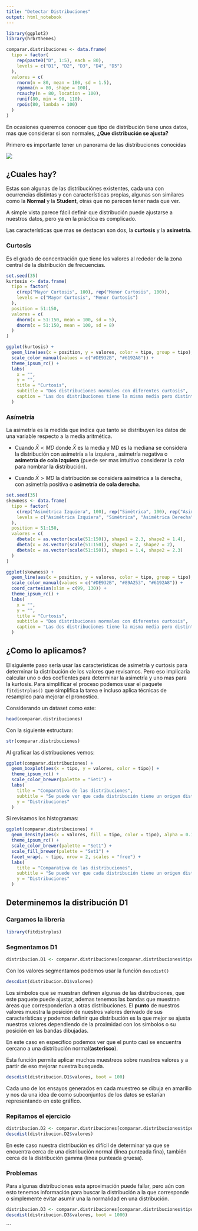 ```yaml
---
title: "Detectar Distribuciones"
output: html_notebook
---
```


```r
library(ggplot2)
library(hrbrthemes)
```


```r
comparar.distribuciones <- data.frame(
  tipo = factor(
    rep(paste0("D", 1:5), each = 80),
    levels = c("D1", "D2", "D3", "D4", "D5")
  ), 
  valores = c(
    rnorm(n = 80, mean = 100, sd = 1.5),
    rgamma(n = 80, shape = 100),
    rcauchy(n = 80, location = 100),
    runif(80, min = 90, 110),
    rpois(80, lambda = 100)
  )
)
```

En ocasiones queremos conocer que tipo de distribución tiene unos datos,
mas que considerar si son normales, **¿Que distribución se ajusta?**




Primero es importante tener un panorama de las distribuciones conocidas

![](Distribuciones.png)

## ¿Cuales hay?

Estas son algunas de las distribuciónes existentes, cada una con ocurrencias distintas
y con características propias, algunas son similares como la **Normal** y la
**Student**, otras que no parecen tener nada que ver. 

A simple vista parece fácil definir que distribución puede ajustarse a nuestros datos,
pero ya en la práctica es complicado.

Las características que mas se destacan son dos, la **curtosis** y la **asimetría**.


### Curtosis

Es el grado de concentración que tiene los valores al rededor de la zona central
de la distribución de frecuencias.


```r
set.seed(35)
kurtosis <- data.frame(
  tipo = factor(
    c(rep("Mayor Curtosis", 100), rep("Menor Curtosis", 100)),
    levels = c("Mayor Curtosis", "Menor Curtosis")
  ), 
  position = 51:150,
  valores = c(
    dnorm(x = 51:150, mean = 100, sd = 5),
    dnorm(x = 51:150, mean = 100, sd = 8)
  )
)

ggplot(kurtosis) +
  geom_line(aes(x = position, y = valores, color = tipo, group = tipo), size = 1.5) +
  scale_color_manual(values = c("#DE932B", "#6192A8")) +
  theme_ipsum_rc() +
  labs(
    x = "",
    y = "",
    title = "Curtosis",
    subtitle = "Dos distribuciones normales con diferentes curtosis",
    caption = "Las dos distribuciones tiene la misma media pero distinta dispersión"
  )

```

### Asímetría

La asimetría es la medida que indica que tanto se distribuyen los datos de una variable
respecto a la media aritmética.


- Cuando $\bar{X} < MD$ donde $\bar{X}$ es la media y MD es la mediana se considera 
la distribución con asimetría a la izquiera , asimetría negativa o 
**asimetría de cola izquiera** (puede ser mas intuitivo considerar la _cola_ para
nombrar la distribución).

- Cuando $\bar{X} > MD$ la distribución se considera asimétrica a la derecha, 
con asimetría positiva o **asimetría de cola derecha**.

```r
set.seed(35)
skewness <- data.frame(
  tipo = factor(
    c(rep("Asimétrica Izquiera", 100), rep("Simétrica", 100), rep("Asimétrica Derecha", 100)),
    levels = c("Asimétrica Izquiera", "Simétrica", "Asimétrica Derecha")
  ), 
  position = 51:150,
  valores = c(
    dbeta(x = as.vector(scale(51:150)), shape1 = 2.3, shape2 = 1.4),
    dbeta(x = as.vector(scale(51:150)), shape1 = 2, shape2 = 2),
    dbeta(x = as.vector(scale(51:150)), shape1 = 1.4, shape2 = 2.3)
  )
)

ggplot(skewness) +
  geom_line(aes(x = position, y = valores, color = tipo, group = tipo), size = 1.5) +
  scale_color_manual(values = c("#DE932B", "#89A253", "#6192A8")) +
  coord_cartesian(xlim = c(99, 130)) +
  theme_ipsum_rc() +
  labs(
    x = "",
    y = "",
    title = "Curtosis",
    subtitle = "Dos distribuciones normales con diferentes curtosis",
    caption = "Las dos distribuciones tiene la misma media pero distinta dispersión"
  )
```

## ¿Como lo aplicamos?

El siguiente paso sería usar las características de asimetría y curtosis para 
determinar la distribución de los valores que revisamos. Pero eso implicaría calcular
uno o dos coefientes para determinar la asimetría y uno mas para la kurtosis. 
Para simplificar el proceso podemos usar el paquete `fitdistrplus()` que simplifica la
tarea e incluso aplica técnicas de resampleo para mejorar el pronostico.

Considerando un dataset como este:

```r
head(comparar.distribuciones)
```

Con la siguiente estructura:

```r
str(comparar.distribuciones)
```

Al graficar las distribuciones vemos:

```r
ggplot(comparar.distribuciones) +
  geom_boxplot(aes(x = tipo, y = valores, color = tipo)) +
  theme_ipsum_rc() +
  scale_color_brewer(palette = "Set1") +
  labs(
    title = "Comparativa de las distribuciones",
    subtitle = "Se puede ver que cada distribución tiene un origen distinto",
    y = "Distribuciones"
  )
```

Si revisamos los histogramas:

```r
ggplot(comparar.distribuciones) +
  geom_density(aes(x = valores, fill = tipo, color = tipo), alpha = 0.1) +
  theme_ipsum_rc() +
  scale_color_brewer(palette = "Set1") +
  scale_fill_brewer(palette = "Set1") +
  facet_wrap(. ~ tipo, nrow = 2, scales = "free") +
  labs(
    title = "Comparativa de las distribuciones",
    subtitle = "Se puede ver que cada distribución tiene un origen distinto",
    y = "Distribuciones"
  )
```

## Determinemos la distribución D1

### Cargamos la librería

```r
library(fitdistrplus)
```

### Segmentamos D1

```r
distribucion.D1 <- comparar.distribuciones[comparar.distribuciones$tipo == "D1",]
```

Con los valores segmentamos podemos usar la función `descdist()`

```r
descdist(distribucion.D1$valores)
```

Los símbolos que se muestran definen algunas de las distribuciones, que este paquete
puede ajustar, ademas tenemos las bandas que muestran áreas que corresponderían
a otras distribuciones. El **punto** de nuestros valores muestra la posición de nuestros
valores derivado de sus características y podemos definir que distribución es la que
mejor se ajusta nuestros valores dependiendo de la proximidad con los símbolos
o su posición en las bandas dibujadas.

En este caso en específico podemos ver que el punto casí se encuentra cercano a
una distribución normal(**asterisco**).

Esta función permite aplicar muchos muestreos sobre nuestros valores y a partir 
de eso mejorar nuestra busqueda.

```r
descdist(distribucion.D1$valores, boot = 100)
```

Cada uno de los ensayos generados en cada muestreo se dibuja en amarillo y nos da
una idea de como subconjuntos de los datos se estarían representando en este gráfico.

### Repitamos el ejercicio

```r
distribucion.D2 <- comparar.distribuciones[comparar.distribuciones$tipo == "D2",]
descdist(distribucion.D2$valores)
```

En este caso nuestra distribución es difícil de determinar ya que se encuentra
cerca de una distribución normal (línea punteada fina), también cerca de la distribución
gamma (línea punteada gruesa).

### Problemas

Para algunas distribuciones esta aproximación puede fallar, pero aún con esto tenemos información
para buscar la distribución a la que corresponde o simplemente evitar asumir una
la normalidad en una distribución.


```r
distribucion.D3 <- comparar.distribuciones[comparar.distribuciones$tipo == "D3",]
descdist(distribucion.D3$valores, boot = 1000)
```
```

